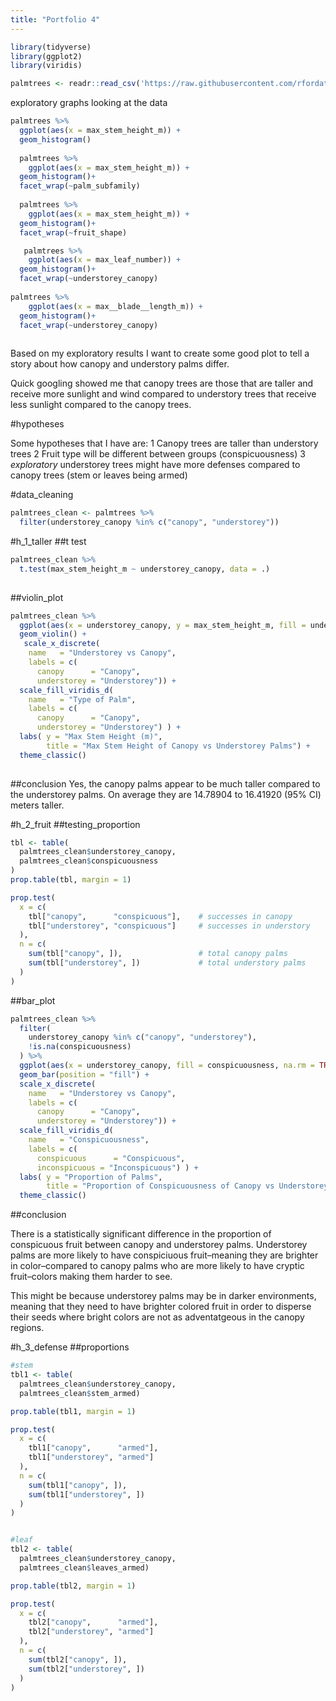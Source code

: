 ```yaml
---
title: "Portfolio 4"
---
```


```r
library(tidyverse) 
library(ggplot2)
library(viridis)

```



```r
palmtrees <- readr::read_csv('https://raw.githubusercontent.com/rfordatascience/tidytuesday/main/data/2025/2025-03-18/palmtrees.csv')

```
exploratory graphs looking at the data

```r
palmtrees %>%
  ggplot(aes(x = max_stem_height_m)) +
  geom_histogram()
  
  palmtrees %>%
    ggplot(aes(x = max_stem_height_m)) +
  geom_histogram()+
  facet_wrap(~palm_subfamily)
  
  palmtrees %>%
    ggplot(aes(x = max_stem_height_m)) +
  geom_histogram()+
  facet_wrap(~fruit_shape)

   palmtrees %>%
    ggplot(aes(x = max_leaf_number)) +
  geom_histogram()+
  facet_wrap(~understorey_canopy)
   
palmtrees %>%
    ggplot(aes(x = max__blade__length_m)) +
  geom_histogram()+
  facet_wrap(~understorey_canopy)
  
```


Based on my exploratory results I want to create some good plot to tell a story about how canopy and understory palms differ.

Quick googling showed me that canopy trees are those that are taller and receive more sunlight and wind compared to understory trees that receive less sunlight compared to the canopy trees.

#hypotheses

Some hypotheses that I have are:
1 Canopy trees are taller than understory trees 
2 Fruit type will be different between groups (conspicuousness)
3 *exploratory* understorey trees might have more defenses compared to canopy trees (stem or leaves being armed)

#data_cleaning
```r
palmtrees_clean <- palmtrees %>%
  filter(understorey_canopy %in% c("canopy", "understorey"))
```

#h_1_taller
##t test

```r
palmtrees_clean %>%
  t.test(max_stem_height_m ~ understorey_canopy, data = .)
 
```

##violin_plot
```r
palmtrees_clean %>%
  ggplot(aes(x = understorey_canopy, y = max_stem_height_m, fill = understorey_canopy)) +
  geom_violin() +
   scale_x_discrete(
    name   = "Understorey vs Canopy",          
    labels = c(
      canopy      = "Canopy",
      understorey = "Understorey")) +
  scale_fill_viridis_d(
    name   = "Type of Palm",
    labels = c(
      canopy      = "Canopy",
      understorey = "Understorey") ) +
  labs( y = "Max Stem Height (m)", 
        title = "Max Stem Height of Canopy vs Understorey Palms") +
  theme_classic()
  
```

##conclusion
Yes, the canopy palms appear to be much taller compared to the understorey palms. On average they are 14.78904 to 16.41920 (95% CI) meters taller.

#h_2_fruit
##testing_proportion
```r
tbl <- table(
  palmtrees_clean$understorey_canopy,
  palmtrees_clean$conspicuousness
)
prop.table(tbl, margin = 1)

prop.test(
  x = c(
    tbl["canopy",      "conspicuous"],    # successes in canopy
    tbl["understorey", "conspicuous"]     # successes in understory
  ),
  n = c(
    sum(tbl["canopy", ]),                 # total canopy palms
    sum(tbl["understorey", ])             # total understory palms
  )
)
```

##bar_plot
```r
palmtrees_clean %>%
  filter(
    understorey_canopy %in% c("canopy", "understorey"),
    !is.na(conspicuousness)
  ) %>%
  ggplot(aes(x = understorey_canopy, fill = conspicuousness, na.rm = TRUE)) +
  geom_bar(position = "fill") +
  scale_x_discrete(
    name   = "Understorey vs Canopy",          
    labels = c(
      canopy      = "Canopy",
      understorey = "Understorey")) +
  scale_fill_viridis_d(
    name   = "Conspicuousness",
    labels = c(
      conspicuous      = "Conspicuous",
      inconspicuous = "Inconspicuous") ) +
  labs( y = "Proportion of Palms", 
        title = "Proportion of Conspicuousness of Canopy vs Understorey Palms") +
  theme_classic()
```


##conclusion

There is a statistically significant difference in the proportion of conspicuous fruit between canopy and understorey palms. Understorey palms are more likely to have conspiciuous fruit--meaning they are brighter in color--compared to canopy palms who are more likely to have cryptic fruit--colors making them harder to see.

This might be because understorey palms may be in darker environments, meaning that they need to have brighter colored fruit in order to disperse their seeds where bright colors are not as adventatgeous in the canopy regions. 

#h_3_defense
##proportions
```r

#stem
tbl1 <- table(
  palmtrees_clean$understorey_canopy,
  palmtrees_clean$stem_armed)

prop.table(tbl1, margin = 1)

prop.test(
  x = c(
    tbl1["canopy",      "armed"],    
    tbl1["understorey", "armed"]     
  ),
  n = c(
    sum(tbl1["canopy", ]),           
    sum(tbl1["understorey", ])       
  )
)


#leaf
tbl2 <- table(
  palmtrees_clean$understorey_canopy,
  palmtrees_clean$leaves_armed)

prop.table(tbl2, margin = 1)

prop.test(
  x = c(
    tbl2["canopy",      "armed"],    
    tbl2["understorey", "armed"]     
  ),
  n = c(
    sum(tbl2["canopy", ]),           
    sum(tbl2["understorey", ])       
  )
)
  
```
